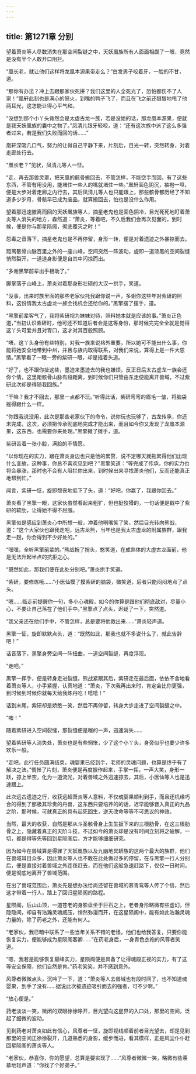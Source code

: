 ```yaml
---
---
---
```

title: 第1271章 分别
---



望着萧炎等人尽数消失在那空间裂缝之中，天妖凰族所有人面面相觑了一眼，竟然是没有半个人敢开口阻拦。

“凰长老，就让他们这样将龙凰本源果带走么？”白发男子咬着牙，一脸的不甘，道。

“那你有办法？冲上去跟那家伙死拼？我们这里的人全死光了，恐怕都伤不了人家！”凰轩此刻也是满心的怒火，到嘴的鸭子飞了，而且在飞之前还狠狠地甩了他两耳光，这怎能让得心平气和。

“没想到那个小丫头竟然会是太虚古龙一族，若是没她的话，那龙凰本源果，便就是我天妖凰族的囊中之物了。”凤清儿银牙轻咬，道：“还有这次族中派了这么多强者过来，若是我们失败而回的话……”

凰轩深吸几口气，努力的让得自己平静下来，片刻后，目光一转，突然转身，对着走廊处行去。

“凰长老？”见状，凤清儿等人一怔。

“走，再去那兽灵罩，把天凰的骸骨搬回去，不管怎样，不能空手而回，有了这些东西，不管有用没用，能堵住一些人的嘴就堵住一些。”凰轩面色阴沉，袖袍一甩，便是大步对着走廊之内行去，其后凤清儿等人也只能跟上，那些骸骨都历经了不知道多少岁月，骨骸早已成为废品，就算搬回去，怕也是没什么作用。

望着那迅速撤离而回的天妖凰族等人，摘星老鬼也是面色阴冷，目光死死地盯着萧炎等人消失的地方，森然道：“萧炎，等着吧，不久后我们会再次见面的，到时候，便是你与那星陨阁，彻底覆灭之时！”

怨毒之音落下，摘星老鬼也是不再停留，身形一转，便是对着遗迹之外暴掠而去。

距离骸骨山脉百里之外的一座山峰，空间突然一阵波动，旋即一道漆黑的空间裂缝悄然裂开，一道道身影便是自其中闪掠而出。

“多谢黑擎前辈出手相助了。”

脚掌落于山峰上，萧炎对着那身形壮硕的大汉一拱手，笑道。

“没事，出来时族里面的那些老家伙托我跟你说一声，多谢你这些年对紫研的照料，这份情我太古虚龙一族会找机会还给你的。”黑擎摆了摆手，道。

“黑擎前辈客气了，我将紫研视为妹妹对待，照料她本就是应该的事。”萧炎正色道，”当初认识紫研时，他可还不知道后者会是这等身份，那时候完完全全就是觉得这丫头可爱并且对胃口，这才对其百般照顾。

“唔，这丫头身份有些特别，对我一族来说格外重要，所以她可不能出什么事，你能将她安全地带到中州，并且与族内取得联系，对我们来说，算得上是一件大恩情。”黑擎看了一眼一旁的紫研一眼，却是摇着头道。

“好了，也不跟你扯这些，墨迹来墨迹去的我也嫌烦，反正日后太古虚龙一族会还你个情，这里距骸骨山脉有段距离，到时候你们只管由东走便能离开兽域，不过紫研此次却是得随我回族。”

“干嘛？我才不回去，那里一点都不玩。”听得此话，紫研弯弯的眉毛一皱，将脑袋摇得跟什么一样。

“你跟我说没用，此次是那些老家伙下的命令，说你玩也玩够了，古龙传承，你还未完成，这次，必须把传承彻底地完成才能出来，而且如今你又发现了龙凰本源果，这东西，也需要你来处理。”黑擎摊了摊手，道。

紫研苦着一张小脸，满脸的不情愿。

“以你现在的实力，跟在萧炎身边也只是他的累赘，说不定哪天就拖累得他们出现什么变故，这种事，你总不喜欢见到吧？”黑擎笑道：“等完成了传承，你的实力也将会暴涨，那时也不会有人阻拦你出来，到时候出来寻找萧炎他们，反而还能真正地帮到忙。”

闻言，紫研一怔，旋即颓丧地低下了头，道：“好吧，你赢了，我跟你回去。”

萧炎看了黑擎一眼，这家伙虽然看起来粗犷，但也挺狡猾的，一句话便是戳中了紫研的软肋，让得她不得不屈服。

黑擎似是感应到萧炎心中所想一般，冲着他咧嘴笑了笑，然后目光转向熊战，道：“这个大家伙也跟我走吧，远古龙熊，当年也是我太古虚龙的附属族群，跟我走一趟，你会得到不少好处的。”

“嘿嘿，全听黑擎前辈的。”熊战捎了捎头，憨笑道，在成熟体的大虚古龙面前，他是无法升起半点的抗拒之心。

“既然如此，那我们便在此处分别吧。”萧炎拱手笑道。

“紫研，要修炼哦……”小医仙摸了摸紫研的脑袋，微笑道，后者只能闷闷地点了点头。

“嗯……临走前提醒你一句，多小心魂殿，如今的你算是跟他们彻底敌对，尽量小心，不要让自己落在了他们手中。”黑擎点了点头，迟疑了一下，突然道。

“我父亲还在他们手中，不管怎样，总是要将他救出来……”萧炎轻声道。

黑擎一怔，旋即默默点头，道：“既然如此，那我也就不多说什么了，就此告辞吧！”

话音落下，黑擎身旁空间一阵扭曲，一道空间裂缝，再度浮现。

“走吧。”

黑擎一挥手，便是转身走进裂缝，熊战紧跟其后，紫研走在最后面，依依不舍地看着萧炎等人，小手紧握，认真地道：“萧炎，下次我再出来时，肯定会比你更强，到时候到时候你就每天给我炼丹吃！嘻嘻！”

话到末尾，紫研却是娇憨一笑，然后不再停留，转身大步走进了空间裂缝之中。

“嗤！”

随着紫研进入空间裂缝，那裂缝便是嗤的一声，迅速消失……

望着紫研等人消失处，萧炎也是有些惘怅，少了这个小丫头，身旁似乎也要少许多欢乐一般。

“走吧，此行任务圆满结束，魂婴果已经到手，老师的灵魂问题，也算是终于有了解决之法。”惆怅了片刻，萧炎便是再度振作起来，手掌一挥，一声大笑，身形一跃，掠上半空，化为一道流光，对着兽域之外迅速掠去，其后，小医仙等人也是迅速跟上。

此次远古遗迹之行，收获远超萧炎等人意料，不仅魂婴果顺利到手，而且还机缘巧合的得到了那极其珍贵的丹兽，这东西只要培养的的话，迟早能够晋入真正的九品之阶，那时候，可就真正的具有起死回生，逆天改命等等不可思议的神效。

当然，最大的收获，自然是那从斗圣骸骨身上生生扳下来的三根肋骨，在这三根肋骨之上，隐藏着真正的天阶斗技，不过如今的萧炎却是没有时间立刻将之破解，一切，都是得等先等回到星陨阁后，方才能够细细研究。

因为如今在兽域算是得罪了天妖凰族以及九幽地冥蟒族的这两个最大的族群，他们在兽域耳目众多，因此萧炎等人也不敢在此处做过多的停留，在与黑擎一行人分别后，便是直接对着兽域之外连夜赶去，而在他们这般急速赶路下，仅仅一日时间，便是彻底地离开了兽域范围。

在出了兽域范围后，萧炎先是想办法给尚还留在兽域的慕青鸾等人传了个信，然后这才带着一行人，踏上了回归星陨阁的路程。

星陨阁，后山山顶，一道苍老的身影盘坐于巨石之上，老者身形略微有些虚幻，但隐隐间，却自有浩瀚灵魂威压，悄然弥漫而开，在这星陨阁中，能有如此浩瀚灵魂力量的，除了药老之外，还能有何人。

“老家伙，我已暗中联系了一些当年关系不错的老怪，他们也给我答复，只要你能恢复实力，便能够成为星陨阁客卿……”在药老身后，一身青色衣袍的风尊者笑道。

“嗯，我若是能够恢复巅峰实力，星陨阁便是具备了让得魂殿正视的实力，有了这等安全保障，他们自然是肯。”药老笑笑，并不感到意外。

风尊者微微点头，沉吟了一下，道：“萧炎等人去兽域也有段时间了，也不知道魂婴果，到手了没有……据说此次被遗迹吸引而去的强者，可不少啊。”

“放心便是。”

药老淡淡一笑，微闭的双眼徐徐睁开，目光望向这星界的入口处，那里的空间，泛起了细微的波动。

见到药老对萧炎如此有信心，风尊者一怔，旋即视线顺着前者目光望去，却是见到那里的空间正徐徐裂开，几道熟悉的身影，缓步而进，看其模样，正是风尘仆仆赶回星陨阁的萧炎等人。

“老家伙，恭喜你，你的愿望，总算是要实现了……”风尊者微微一笑，略微有些羡慕地轻声道：“你找了个好弟子。”
